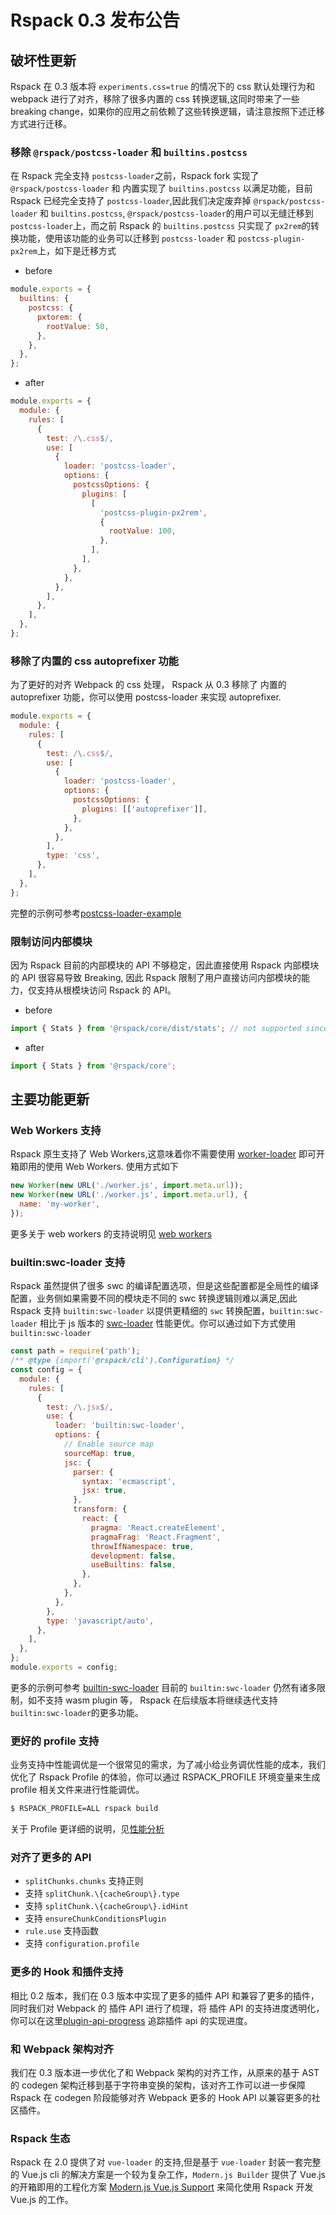 # Rspack 0.3 发布公告

## 破坏性更新

Rspack 在 0.3 版本将 `experiments.css=true` 的情况下的 css 默认处理行为和 webpack 进行了对齐，移除了很多内置的 css 转换逻辑,这同时带来了一些 breaking change，如果你的应用之前依赖了这些转换逻辑，请注意按照下述迁移方式进行迁移。

### 移除 `@rspack/postcss-loader` 和 `builtins.postcss`

在 Rspack 完全支持 `postcss-loader`之前，Rspack fork 实现了 `@rspack/postcss-loader` 和 内置实现了 `builtins.postcss` 以满足功能，目前 Rspack 已经完全支持了 `postcss-loader`,因此我们决定废弃掉 `@rspack/postcss-loader` 和 `builtins.postcss`, `@rspack/postcss-loader`的用户可以无缝迁移到 `postcss-loader`上，而之前 Rspack 的 `builtins.postcss` 只实现了 `px2rem`的转换功能，使用该功能的业务可以迁移到 `postcss-loader` 和 `postcss-plugin-px2rem`上，如下是迁移方式

- before

```js
module.exports = {
  builtins: {
    postcss: {
      pxtorem: {
        rootValue: 50,
      },
    },
  },
};
```

- after

```js
module.exports = {
  module: {
    rules: [
      {
        test: /\.css$/,
        use: [
          {
            loader: 'postcss-loader',
            options: {
              postcssOptions: {
                plugins: [
                  [
                    'postcss-plugin-px2rem',
                    {
                      rootValue: 100,
                    },
                  ],
                ],
              },
            },
          },
        ],
      },
    ],
  },
};
```

### 移除了内置的 css autoprefixer 功能

为了更好的对齐 Webpack 的 css 处理， Rspack 从 0.3 移除了 内置的 autoprefixer 功能，你可以使用 postcss-loader 来实现 autoprefixer.

```js
module.exports = {
  module: {
    rules: [
      {
        test: /\.css$/,
        use: [
          {
            loader: 'postcss-loader',
            options: {
              postcssOptions: {
                plugins: [['autoprefixer']],
              },
            },
          },
        ],
        type: 'css',
      },
    ],
  },
};
```

完整的示例可参考[postcss-loader-example](https://github.com/web-infra-dev/rspack/tree/main/examples/postcss-loader)

### 限制访问内部模块

因为 Rspack 目前的内部模块的 API 不够稳定，因此直接使用 Rspack 内部模块的 API 很容易导致 Breaking, 因此 Rspack 限制了用户直接访问内部模块的能力，仅支持从根模块访问 Rspack 的 API。

- before

```js
import { Stats } from '@rspack/core/dist/stats'; // not supported since 0.3
```

- after

```js
import { Stats } from '@rspack/core';
```

## 主要功能更新

### Web Workers 支持

Rspack 原生支持了 Web Workers,这意味着你不需要使用 [worker-loader](https://github.com/webpack-contrib/worker-loader) 即可开箱即用的使用 Web Workers. 使用方式如下

```js
new Worker(new URL('./worker.js', import.meta.url));
new Worker(new URL('./worker.js', import.meta.url), {
  name: 'my-worker',
});
```

更多关于 web workers 的支持说明见 [web workers](guide/web-workers)

### builtin:swc-loader 支持

Rspack 虽然提供了很多 swc 的编译配置选项，但是这些配置都是全局性的编译配置，业务侧如果需要不同的模块走不同的 swc 转换逻辑则难以满足,因此 Rspack 支持 `builtin:swc-loader` 以提供更精细的 `swc` 转换配置，`builtin:swc-loader` 相比于 js 版本的 [swc-loader](https://github.com/swc-project/swc-loader) 性能更优。你可以通过如下方式使用 `builtin:swc-loader`

```js
const path = require('path');
/** @type {import('@rspack/cli').Configuration} */
const config = {
  module: {
    rules: [
      {
        test: /\.jsx$/,
        use: {
          loader: 'builtin:swc-loader',
          options: {
            // Enable source map
            sourceMap: true,
            jsc: {
              parser: {
                syntax: 'ecmascript',
                jsx: true,
              },
              transform: {
                react: {
                  pragma: 'React.createElement',
                  pragmaFrag: 'React.Fragment',
                  throwIfNamespace: true,
                  development: false,
                  useBuiltins: false,
                },
              },
            },
          },
        },
        type: 'javascript/auto',
      },
    ],
  },
};
module.exports = config;
```

更多的示例可参考 [builtin-swc-loader](https://github.com/web-infra-dev/rspack/tree/main/examples/builtin-swc-loader)
目前的 `builtin:swc-loader` 仍然有诸多限制，如不支持 wasm plugin 等， Rspack 在后续版本将继续迭代支持 `builtin:swc-loader`的更多功能。

### 更好的 profile 支持

业务支持中性能调优是一个很常见的需求，为了减小给业务调优性能的成本，我们优化了 Rspack Profile 的体验，你可以通过 RSPACK_PROFILE 环境变量来生成 profile 相关文件来进行性能调优。

```sh
$ RSPACK_PROFILE=ALL rspack build
```

关于 Profile 更详细的说明，见[性能分析](/guide/profile)

### 对齐了更多的 API

- `splitChunks.chunks` 支持正则
- 支持 `splitChunk.\{cacheGroup\}.type`
- 支持 `splitChunk.\{cacheGroup\}.idHint`
- 支持 `ensureChunkConditionsPlugin`
- `rule.use` 支持函数
- 支持 `configuration.profile`

### 更多的 Hook 和插件支持

相比 0.2 版本，我们在 0.3 版本中实现了更多的插件 API 和兼容了更多的插件，同时我们对 Webpack 的 插件 API 进行了梳理，将 插件 API 的支持进度透明化，你可以在这里[plugin-api-progress](https://github.com/orgs/web-infra-dev/projects/9/views/1) 追踪插件 api 的实现进度。

### 和 Webpack 架构对齐

我们在 0.3 版本进一步优化了和 Webpack 架构的对齐工作，从原来的基于 AST 的 codegen 架构迁移到基于字符串变换的架构，该对齐工作可以进一步保障 Rspack 在 codegen 阶段能够对齐 Webpack 更多的 Hook API 以兼容更多的社区插件。

### Rspack 生态

Rspack 在 2.0 提供了对 `vue-loader` 的支持,但是基于 `vue-loader` 封装一套完整的 Vue.js cli 的解决方案是一个较为复杂工作，`Modern.js Builder` 提供了 Vue.js 的开箱即用的工程化方案 [Modern.js Vue.js Support](https://modernjs.dev/builder/guide/framework/vue3.html) 来简化使用 Rspack 开发 Vue.js 的工作。
